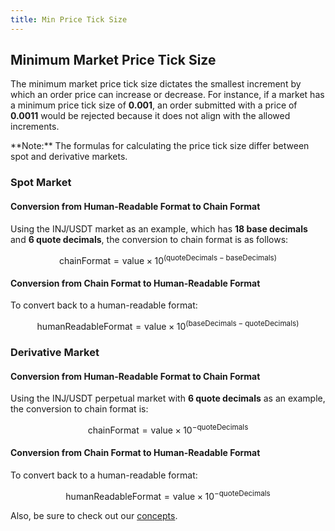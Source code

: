 ```yaml
---
title: Min Price Tick Size
---
```


## Minimum Market Price Tick Size

The minimum market price tick size dictates the smallest increment by which an order price can increase or decrease. For instance, if a market has a minimum price tick size of **0.001**, an order submitted with a price of **0.0011** would be rejected because it does not align with the allowed increments.

<Callout icon="info" color="#07C1FF" iconType="regular">
**Note:** The formulas for calculating the price tick size differ between spot and derivative markets.
</Callout>

### Spot Market

#### Conversion from Human-Readable Format to Chain Format

Using the INJ/USDT market as an example, which has **18 base decimals** and **6 quote decimals**, the conversion to chain format is as follows:

$$\text{chainFormat} = \text{value} \times 10^{(\text{quoteDecimals} - \text{baseDecimals})}$$

#### Conversion from Chain Format to Human-Readable Format

To convert back to a human-readable format:

$$\text{humanReadableFormat} = \text{value} \times 10^{(\text{baseDecimals} - \text{quoteDecimals})}$$

### Derivative Market

#### Conversion from Human-Readable Format to Chain Format

Using the INJ/USDT perpetual market with **6 quote decimals** as an example, the conversion to chain format is:

$$\text{chainFormat} = \text{value} \times 10^{-\text{quoteDecimals}}$$

#### Conversion from Chain Format to Human-Readable Format

To convert back to a human-readable format:

$$\text{humanReadableFormat} = \text{value} \times 10^{-\text{quoteDecimals}}$$

Also, be sure to check out our [concepts](../developers/concepts/calculation-min-price-tick-size.md).
